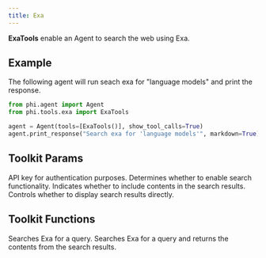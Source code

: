 ```yaml
---
title: Exa
---
```


**ExaTools** enable an Agent to search the web using Exa.

## Example

The following agent will run seach exa for "language models" and print the response.

```python cookbook/tools/exa_tools.py
from phi.agent import Agent
from phi.tools.exa import ExaTools

agent = Agent(tools=[ExaTools()], show_tool_calls=True)
agent.print_response("Search exa for 'language models'", markdown=True)
```

## Toolkit Params

<ResponseField name="api_key" type="str">
  API key for authentication purposes.
</ResponseField>
<ResponseField name="search" type="bool" default="False">
  Determines whether to enable search functionality.
</ResponseField>
<ResponseField name="search_with_contents" type="bool" default="True">
  Indicates whether to include contents in the search results.
</ResponseField>
<ResponseField name="show_results" type="bool" default="False">
  Controls whether to display search results directly.
</ResponseField>

## Toolkit Functions

<ResponseField name="search_exa">Searches Exa for a query.</ResponseField>
<ResponseField name="search_exa_with_contents">
  Searches Exa for a query and returns the contents from the search results.
</ResponseField>
